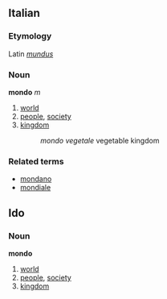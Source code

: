 ==Italian==
===Etymology===
Latin ''[[mundus]]''
===Noun===
'''mondo''' ''m''

# [[world]]
# [[people]], [[society]]
# [[kingdom]]
#: ''mondo vegetale'' vegetable kingdom

===Related terms===
*[[mondano]]
*[[mondiale]]


==Ido==

===Noun===
'''mondo''' 

# [[world]]
# [[people]], [[society]]
# [[kingdom]]